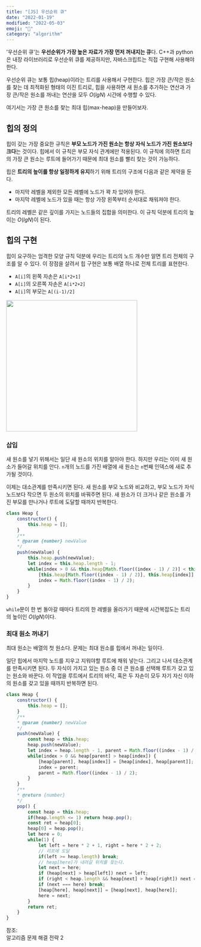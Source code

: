 ```yaml
---
title: "[JS] 우선순위 큐" 
date: "2022-01-19"
modified: "2022-05-03"
emoji: "🏹"
category: "algorithm"
---
```

'우선순위 큐'는 **우선순위가 가장 높은 자료가 가장 먼저 꺼내지는 큐**다. 
C++과 python은 내장 라이브러리로 우선순위 큐를 제공하지만, 자바스크립트는 직접 구현해 사용해야한다.

우선순위 큐는 보통 힙(heap)이라는 트리를 사용해서 구현한다. 
힙은 가장 큰/작은 원소를 찾는 데 최적화된 형태의 이진 트리로, 힙을 사용하면 새 원소를 추가하는 연산과 가장 큰/작은 원소를 꺼내는 연산을 모두 $O(lgN)$ 시간에 수행할 수 있다.

여기서는 가장 큰 원소를 찾는 최대 힙(max-heap)을 만들어보자.

## 힙의 정의
힙이 갖는 가장 중요한 규칙은 **부모 노드가 가진 원소는 항상 자식 노드가 가진 원소보다 크다**는 것이다. 힙에서 이 규칙은 부모 자식 관계에만 적용된다.
이 규칙에 의하면 트리의 가장 큰 원소는 루트에 들어가기 때문에 최대 원소를 빨리 찾는 것이 가능하다.

힙은 **트리의 높이를 항상 일정하게 유지**하기 위해 트리의 구조에 다음과 같은 제약을 둔다.
- 마지막 레벨을 제외한 모든 레벨에 노드가 꽉 차 있어야 한다.
- 마지막 레벨에 노드가 있을 때는 항상 가장 왼쪽부터 순서대로 채워져야 한다.

트리의 레벨은 같은 깊이를 가지는 노드들의 집합을 의미한다. 이 규칙 덕분에 트리의 높이는 $O(lgN)$이 된다.

## 힙의 구현
힙이 요구하는 엄격한 모양 규칙 덕분에 우리는 트리의 노드 개수만 알면 트리 전체의 구조를 알 수 있다.
이 장점을 살려서 힙 구현은 보통 배열 하나로 전체 트리를 표현한다. 

- `A[i]`의 왼쪽 자손은 `A[i*2+1]`
- `A[i]`의 오른쪽 자손은 `A[i*2+2]`
- `A[i]`의 부모는 `A[(i-1)/2]`

<img src="https://upload.wikimedia.org/wikipedia/commons/thumb/3/38/Max-Heap.svg/440px-Max-Heap.svg.png" width="350px"/>

### 삽입
새 원소를 넣기 위해서는 일단 새 원소의 위치를 알아야 한다.
하지만 우리는 이미 새 원소가 들어갈 위치를 안다. `n`개의 노드를 가진 배열에 새 원소는 `n`번째 인덱스에 새로 추가될 것이다.

이제는 대소관계를 만족시키면 된다. 새 원소를 부모 노드와 비교하고, 부모 노드가 자식 노드보다 작으면 두 원소의 위치를 바꿔주면 된다.
새 원소가 더 크거나 같은 원소를 가진 부모를 만나거나 루트에 도달할 때까지 반복한다.

```js
class Heap {
    constructor() {
        this.heap = [];
    }
    /**
    * @param {number} newValue
    */
    push(newValue) {
        this.heap.push(newValue);
        let index = this.heap.length - 1;
        while(index > 0 && this.heap[Math.floor((index - 1) / 2)] < this.heap[index]) {
            [this.heap[Math.floor((index - 1) / 2)], this.heap[index]] = [this.heap[index], this.heap[Math.floor((index - 1) / 2)]];
            index = Math.floor((index - 1) / 2);
        }
    }
}
```
`while`문이 한 번 돌아갈 때마다 트리의 한 레벨을 올라가기 때문에 시간복잡도는 트리의 높이인 $O(lgN)$이다.

### 최대 원소 꺼내기
최대 원소는 배열의 첫 원소다. 문제는 최대 원소를 힙에서 꺼내는 일이다.

일단 힙에서 마지막 노드를 지우고 지워야할 루트에 채워 넣는다. 그리고 나서 대소관계를 만족시키면 된다.
두 자식이 가지고 있는 원소 중 더 큰 원소를 선택해 루트가 갖고 있는 원소와 바꾼다. 이 작업을 루트에서 트리의 바닥, 혹은 두 자손이 모두 자기 자신 이하의 원소를 갖고 있을 때까지 반복하면 된다.

```js
class Heap {
    constructor() {
        this.heap = [];
    }
    /**
    * @param {number} newValue
    */
    push(newValue) {
        const heap = this.heap;
        heap.push(newValue);
        let index = heap.length - 1, parent = Math.floor((index - 1) / 2);
        while(index > 0 && heap[parent] > heap[index]) {
            [heap[parent], heap[index]] = [heap[index], heap[parent]];
            index = parent;
            parent = Math.floor((index - 1) / 2);
        }
    }
    /**
    * @return {number}
    */
    pop() {
        const heap = this.heap;
        if(heap.length <= 1) return heap.pop();
        const ret = heap[0];
        heap[0] = heap.pop();
        let here = 0;
        while(1) {
            let left = here * 2 + 1, right = here * 2 + 2;
            // 리프에 도달
            if(left >= heap.length) break;
            // heap[here]가 내려갈 위치를 찾는다.
            let next = here;
            if (heap[next] > heap[left]) next = left;
            if (right < heap.length && heap[next] > heap[right]) next = right;
            if (next === here) break;
            [heap[here], heap[next]] = [heap[next], heap[here]];
            here = next;
        }
        return ret;
    }
}
```

참조:  
알고리즘 문제 해결 전략 2